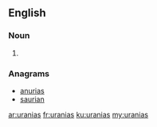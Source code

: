 ==English==

===Noun===
{{head|en|plural}}

# {{plural of|urania|lang=en}}

===Anagrams===
* [[anurias#English|anurias]]
* [[saurian#English|saurian]]

[[ar:uranias]]
[[fr:uranias]]
[[ku:uranias]]
[[my:uranias]]